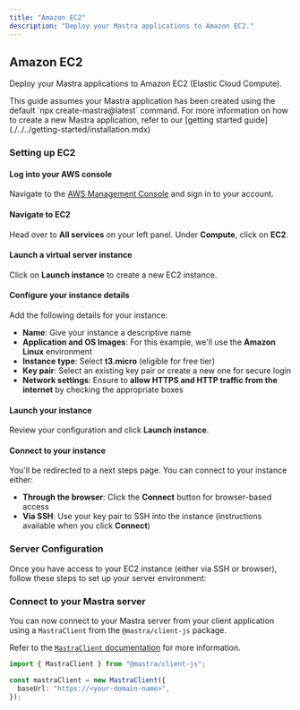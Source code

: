 ```yaml
---
title: "Amazon EC2"
description: "Deploy your Mastra applications to Amazon EC2."
---
```



## Amazon EC2

Deploy your Mastra applications to Amazon EC2 (Elastic Cloud Compute).

<Callout>
  This guide assumes your Mastra application has been created using the default
  `npx create-mastra@latest` command.
  For more information on how to create a new Mastra application,
  refer to our [getting started guide](./../../getting-started/installation.mdx)
</Callout>

### Setting up EC2

<Steps>

#### Log into your AWS console

Navigate to the [AWS Management Console](https://aws.amazon.com/console/) and sign in to your account.

#### Navigate to EC2

Head over to **All services** on your left panel. Under **Compute**, click on **EC2**.

#### Launch a virtual server instance

Click on **Launch instance** to create a new EC2 instance.

#### Configure your instance details

Add the following details for your instance:

- **Name**: Give your instance a descriptive name
- **Application and OS Images**: For this example, we'll use the **Amazon Linux** environment
- **Instance type**: Select **t3.micro** (eligible for free tier)
- **Key pair**: Select an existing key pair or create a new one for secure login
- **Network settings**: Ensure to **allow HTTPS and HTTP traffic from the internet** by checking the appropriate boxes

#### Launch your instance

Review your configuration and click **Launch instance**.

#### Connect to your instance

You'll be redirected to a next steps page. You can connect to your instance either:

- **Through the browser**: Click the **Connect** button for browser-based access
- **Via SSH**: Use your key pair to SSH into the instance (instructions available when you click **Connect**)

</Steps>

### Server Configuration

Once you have access to your EC2 instance (either via SSH or browser), follow these steps to set up your server environment:

<ServerConfig />

### Connect to your Mastra server

You can now connect to your Mastra server from your client application using a `MastraClient` from the `@mastra/client-js` package.

Refer to the [`MastraClient` documentation](../../client-js/overview.mdx) for more information.

```typescript copy showLineNumbers
import { MastraClient } from "@mastra/client-js";

const mastraClient = new MastraClient({
  baseUrl: "https://<your-domain-name>",
});
```

